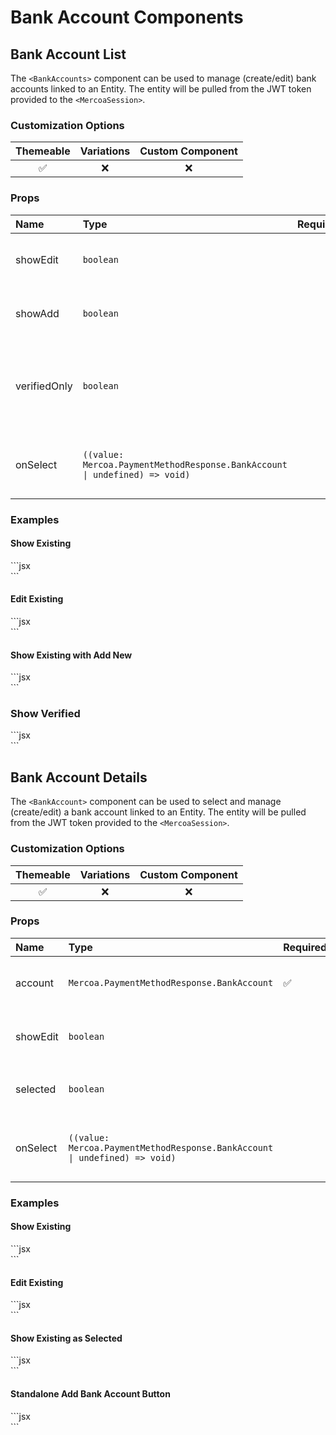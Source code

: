 
# Bank Account Components

## Bank Account List

The `<BankAccounts>` component can be used to manage (create/edit) bank accounts linked to an Entity. The entity will be pulled from the JWT token provided to the `<MercoaSession>`.

### Customization Options

| Themeable | Variations | Custom Component |
| :-------: | :--------: | :--------------: |
|    ✅     |     ❌     |        ❌        |


### Props

| Name                | Type                                                                       | Required | Description                                                      |
| :-------------------| :--------------------------------------------------------------------------| :--------| :----------------------------------------------------------------|
| showEdit            | `boolean`                                                                  |          | Allow user to edit bank account details                          |
| showAdd             | `boolean`                                                                  |          | Allow user to add new bank accounts                              |
| verifiedOnly        | `boolean`                                                                  |          | Only show verified bank accounts that can make payments          |
| onSelect            | `((value: Mercoa.PaymentMethodResponse.BankAccount \| undefined) => void)` |          | If provided, bank account will be selectable                     |


### Examples


#### Show Existing

<ComponentContainer>
<div>
  <BankAccounts />
</div>
  ```jsx
<div>
  <BankAccounts />
</div>
  ```
</ComponentContainer>

#### Edit Existing

<ComponentContainer>
<div>
  <BankAccounts showEdit />
</div>
  ```jsx
<div>
  <BankAccounts showEdit />
</div>
  ```
</ComponentContainer>

#### Show Existing with Add New

<ComponentContainer>
<div>
  <BankAccounts showAdd />
</div>
  ```jsx
<div>
  <BankAccounts showAdd />
</div>
  ```
</ComponentContainer>

### Show Verified

<ComponentContainer>
<div>
  <BankAccounts verifiedOnly />
</div>
  ```jsx
<div>
  <BankAccounts verifiedOnly />
</div>
  ```
</ComponentContainer>


## Bank Account Details


The `<BankAccount>` component can be used to select and manage (create/edit) a bank account linked to an Entity. The entity will be pulled from the JWT token provided to the `<MercoaSession>`.

### Customization Options

| Themeable | Variations | Custom Component |
| :-------: | :--------: | :--------------: |
|    ✅     |     ❌     |        ❌        |


### Props

| Name                | Type                                                                       | Required | Description                                                      |
| :-------------------| :--------------------------------------------------------------------------| :--------| :----------------------------------------------------------------|
| account             | `Mercoa.PaymentMethodResponse.BankAccount`                                 |   ✅     | Bank Account Object to view/edit                                 |
| showEdit            | `boolean`                                                                  |          | Allow user to edit bank account details                          |
| selected            | `boolean`                                                                  |          | Toggle the `selected` CSS style on or off                        |
| onSelect            | `((value: Mercoa.PaymentMethodResponse.BankAccount \| undefined) => void)` |          | If provided, bank account will be selectable                     |

### Examples

#### Show Existing

<ComponentContainer>
<div>
  <BankAccount account={payerBankAccount} />
</div>
  ```jsx
<div>
  <BankAccount account={payerBankAccount} />
</div>
  ```
</ComponentContainer>

#### Edit Existing

<ComponentContainer>
<div>
  <BankAccount account={payerBankAccount} showEdit/>
</div>
  ```jsx
<div>
  <BankAccount account={payerBankAccount} showEdit />
</div>
  ```
</ComponentContainer>

#### Show Existing as Selected

<ComponentContainer>
<div>
  <BankAccount account={payerBankAccount} selected />
</div>
  ```jsx
<div>
  <BankAccount account={payerBankAccount} selected />
</div>
  ```
</ComponentContainer>

#### Standalone Add Bank Account Button

<ComponentContainer>
<div>
  <AddBankAccountButton />
</div>
  ```jsx
<div>
  <AddBankAccountButton />
</div>
  ```
</ComponentContainer>
